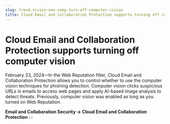 ```yaml
---
slug: trend-vision-one-cemp-turn-off-computer-vision
title: Cloud Email and Collaboration Protection supports turning off computer vision
---
```

# Cloud Email and Collaboration Protection supports turning off computer vision

February 23, 2024—In the Web Reputation filter, Cloud Email and Collaboration Protection allows you to control whether to use the computer vision techniques for phishing detection. Computer vision clicks suspicious URLs in emails to access web pages and apply AI-based image analysis to detect threats. Previously, computer vision was enabled as long as you turned on Web Reputation.

**Email and Collaboration Security → Cloud Email and Collaboration Protection**
:::
